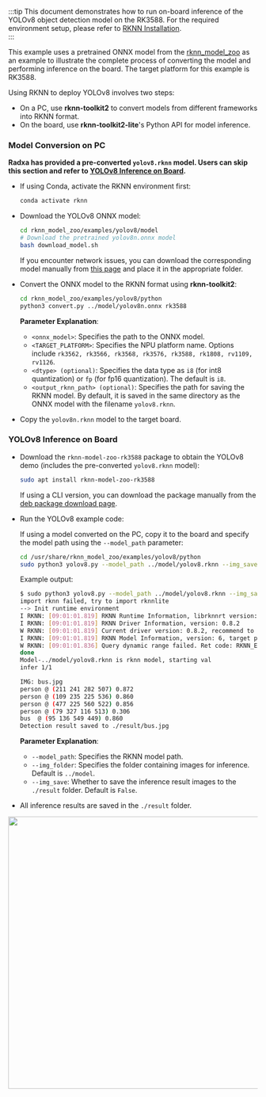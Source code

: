 :::tip
This document demonstrates how to run on-board inference of the YOLOv8 object detection model on the RK3588. For the required environment setup, please refer to [RKNN Installation](./rknn_install).  
:::

This example uses a pretrained ONNX model from the [rknn_model_zoo](https://github.com/airockchip/rknn_model_zoo) as an example to illustrate the complete process of converting the model and performing inference on the board. The target platform for this example is RK3588.

Using RKNN to deploy YOLOv8 involves two steps:

- On a PC, use **rknn-toolkit2** to convert models from different frameworks into RKNN format.
- On the board, use **rknn-toolkit2-lite**'s Python API for model inference.

### Model Conversion on PC

**Radxa has provided a pre-converted `yolov8.rknn` model. Users can skip this section and refer to [YOLOv8 Inference on Board](#yolov8-inference-on-board).**

- If using Conda, activate the RKNN environment first:

  ```bash
  conda activate rknn
  ```

- Download the YOLOv8 ONNX model:

  ```bash
  cd rknn_model_zoo/examples/yolov8/model
  # Download the pretrained yolov8n.onnx model
  bash download_model.sh
  ```

  If you encounter network issues, you can download the corresponding model manually from [this page](https://github.com/airockchip/rknn_model_zoo?tab=readme-ov-file#model-support) and place it in the appropriate folder.

- Convert the ONNX model to the RKNN format using **rknn-toolkit2**:

  ```bash
  cd rknn_model_zoo/examples/yolov8/python
  python3 convert.py ../model/yolov8n.onnx rk3588
  ```

  **Parameter Explanation**:

  - `<onnx_model>`: Specifies the path to the ONNX model.
  - `<TARGET_PLATFORM>`: Specifies the NPU platform name. Options include `rk3562, rk3566, rk3568, rk3576, rk3588, rk1808, rv1109, rv1126`.
  - `<dtype> (optional)`: Specifies the data type as `i8` (for int8 quantization) or `fp` (for fp16 quantization). The default is `i8`.
  - `<output_rknn_path> (optional)`: Specifies the path for saving the RKNN model. By default, it is saved in the same directory as the ONNX model with the filename `yolov8.rknn`.

- Copy the `yolov8n.rknn` model to the target board.

### YOLOv8 Inference on Board

- Download the `rknn-model-zoo-rk3588` package to obtain the YOLOv8 demo (includes the pre-converted `yolov8.rknn` model):

  ```bash
  sudo apt install rknn-model-zoo-rk3588
  ```

  If using a CLI version, you can download the package manually from the [deb package download page](https://github.com/radxa-pkg/rknn_model_zoo/releases/tag/1.6.0-1).

- Run the YOLOv8 example code:

  If using a model converted on the PC, copy it to the board and specify the model path using the `--model_path` parameter:

  ```bash
  cd /usr/share/rknn_model_zoo/examples/yolov8/python
  sudo python3 yolov8.py --model_path ../model/yolov8.rknn --img_save
  ```

  Example output:

  ```bash
  $ sudo python3 yolov8.py --model_path ../model/yolov8.rknn --img_save
  import rknn failed, try to import rknnlite
  --> Init runtime environment
  I RKNN: [09:01:01.819] RKNN Runtime Information, librknnrt version: 1.6.0
  I RKNN: [09:01:01.819] RKNN Driver Information, version: 0.8.2
  W RKNN: [09:01:01.819] Current driver version: 0.8.2, recommend to upgrade the driver to version >= 0.8.8
  I RKNN: [09:01:01.819] RKNN Model Information, version: 6, target platform: rk3588
  W RKNN: [09:01:01.836] Query dynamic range failed. Ret code: RKNN_ERR_MODEL_INVALID.
  done
  Model-../model/yolov8.rknn is rknn model, starting val
  infer 1/1

  IMG: bus.jpg
  person @ (211 241 282 507) 0.872
  person @ (109 235 225 536) 0.860
  person @ (477 225 560 522) 0.856
  person @ (79 327 116 513) 0.306
  bus  @ (95 136 549 449) 0.860
  Detection result saved to ./result/bus.jpg
  ```

  **Parameter Explanation**:

  - `--model_path`: Specifies the RKNN model path.
  - `--img_folder`: Specifies the folder containing images for inference. Default is `../model`.
  - `--img_save`: Whether to save the inference result images to the `./result` folder. Default is `False`.

- All inference results are saved in the `./result` folder.

<img width="550" src="../../../img/general-tutorial/rknn/result.webp" />
